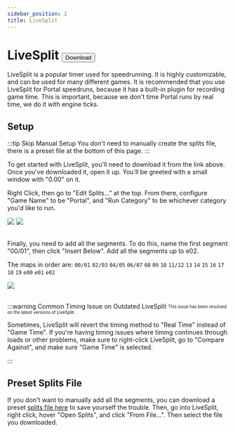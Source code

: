 ```yaml
---
sidebar_position: 2
title: LiveSplit
---
```


# LiveSplit <a href="https://livesplit.org/downloads/"><button className="button button--primary">Download</button></a>

LiveSplit is a popular timer used for speedrunning. It is highly customizable, and can be used for many different
games. It is recommended that you use LiveSplit for Portal speedruns, because it has a built-in plugin for recording
game time. This is important, because we don't time Portal runs by real time, we do it with engine ticks.

## Setup

:::tip Skip Manual Setup
You don't need to manually create the splits file, there is a preset file at the bottom of this page.
:::

To get started with LiveSplit, you'll need to download it from the link above. Once you've downloaded it, open it up.
You'll be greeted with a small window with "0.00" on it.

Right Click, then go to "Edit Splits..." at the top. From there, configure "Game Name" to be "Portal", and
"Run Category" to be whichever category you'd like to run.
<div style={{display: "flex", justifyContent: "center"}}>
    <img style={{maxHeight: "225px"}} src="/img/tools/livesplit/edit-splits.png"></img>
    <img style={{maxHeight: "225px"}} src="/img/tools/livesplit/game-and-cat.png"></img>
</div>
<br />

Finally, you need to add all the segments. To do this, name the first segment "00/01", then click "Insert Below". Add all
the segments up to e02.

The maps in order are: `00/01` `02/03` `04/05` `06/07` `08` `09` `10` `11/12` `13` `14` `15` `16` `17` `18` `19` `e00` `e01` `e02`

<div style={{display: "flex", justifyContent: "center"}}>
    <img style={{maxHeight: "225px"}} src="/img/tools/livesplit/segments.png"></img>
</div>
<br />

:::warning Common Timing Issue on Outdated LiveSplit
<sub><sup>This issue has been resolved on the latest versions of LiveSplit.</sup></sub>

Sometimes, LiveSplit will revert the timing method to "Real Time" instead of "Game Time". If you're having timing issues
where timing continues through loads or other problems, make sure to right-click LiveSplit, go to "Compare Against", and
make sure "Game Time" is selected.

:::


## Preset Splits File

If you don't want to manually add all the segments, you can download a preset [splits file here](/lss/portal-splits.lss)
to save yourself the trouble. Then, go into LiveSplit, right click, hover "Open Splits", and click "From File...". Then
select the file you downloaded.